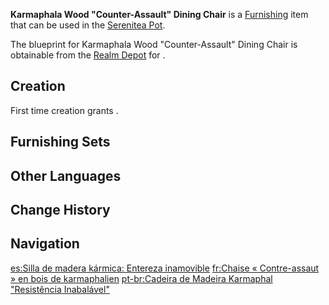 {{Furnishing Infobox
|id             = 362110
|image          = Item Karmaphala Wood Counter-Assault Dining Chair.png
|category       = Small Furnishing
|subcategory    = Seating
|quality        = 3
|adeptal_energy = 60
|load           = 85
|reduced_load   = 64
|interaction    = Seat
|description    = Ordinary dining chairs made from [[Karmaphala Wood]] that can be seen everywhere in [[Sumeru City]]. These chairs are so ordinary that few people have given them a special nickname. However, after a well-publicized incident where a drunk student tried to arrest a chair but was ultimately subdued by it, everyone gradually committed to memory the counter-assault properties of the chair and acknowledged its safety.
|mention        = 
|blueprint      = Realm Depot
|source1        = 
}}
'''Karmaphala Wood "Counter-Assault" Dining Chair''' is a [[Furnishing]] item that can be used in the [[Serenitea Pot]].

The blueprint for Karmaphala Wood "Counter-Assault" Dining Chair is obtainable from the [[Realm Depot]] for {{Item|Realm Currency|24|x=160}}.

==Creation==
First time creation grants {{Item|Trust|24|x=60}}.
{{Recipe
|type = Creation
|time = 14h
|Karmaphala Wood = 12
|sort = Karmaphala Wood
}}

==Furnishing Sets==
{{Craft Usage|type=Furnishing Set}}

==Other Languages==
{{Other Languages
|en      = Karmaphala Wood "Counter-Assault" Dining Chair
|zhs     = 业果木「反擒拿」餐椅
|zhs_rm  = Yèguǒ-mù "Fǎn-qínná" Cānyǐ
|zht     = 業果木「反擒拿」餐椅
|zht_rm  = Yèguǒ-mù "Fǎn-qínná" Cānyǐ
|zh_tl   = Karmaphala Wood "Anti-tackling" Dining Chair
|ja      = 業果の「返し技」チェア
|ja_rm   = Gouka no "Kaeshi-waza" Chea
|ja_tl   = Karmaphala "Counterattack" Chair
|ko      = 카르마팔라 「반격」 식탁 의자
|ko_rm   = Kareumapalla "Bangyeok" Siktak Uija
|ko_tl   = Karmaphala "Counterattack" Table Chair
|es      = Silla de madera kármica: Entereza inamovible
|es_tl   = Karmic Wood Seat: Immovable Fortitude
|fr      = Chaise «&nbsp;Contre-assaut&nbsp;» en bois de karmaphalien
|fr_tl   = Karmaphala Wood "Counter-Assault" Chair
|ru      = Обеденный стул из древесины кармафалы «Контрнападение»
|ru_tl   = Karmaphala Wood "Counter-Assault" Dining Chair
|th      = เก้าอี้ทานอาหารไม้ Karmaphala "ป้องกันการจับ"
|th_rm   = 
|th_tl   = 
|vi      = Ghế "Phản Truy Bắt" Gỗ Karmaphala
|vi_tl   = 
|de      = Esstischstuhl „Gegenwehrgriff“ aus Karmaphala-Holz
|de_tl   = Karmaphala Wood Dining Chair "Counter-Grip"
|id      = Kursi Makan Kayu Karmaphala: Serangan Balik
|id_tl   = Karmaphala Wood Dining Chair: Counterattack
|pt      = Cadeira de Madeira Karmaphal "Resistência Inabalável"
|pt_tl   = 
|tr      = Karmaphala Kütüğü "Karşı Saldırı" Yemek Sandalyesi
|tr_tl   = 
|it      = Sedia da pranzo in legno di Karmaphala Contrassalto
|it_tl   = Counter-Assault Dining Chair in Karmaphala Wood
}}

==Change History==
{{Change History|3.2}}

==Navigation==
{{Furnishing Navbox|interior}}

[[es:Silla de madera kármica: Entereza inamovible]]
[[fr:Chaise « Contre-assaut » en bois de karmaphalien]]
[[pt-br:Cadeira de Madeira Karmaphal "Resistência Inabalável"]]